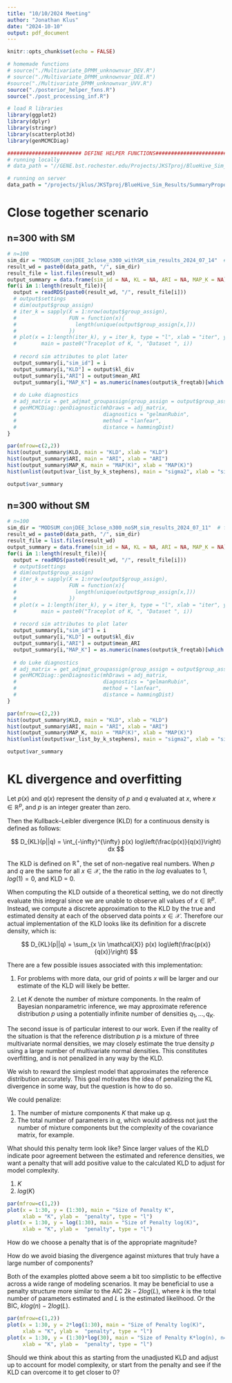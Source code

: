```yaml
---
title: "10/10/2024 Meeting"
author: "Jonathan Klus"
date: "2024-10-10"
output: pdf_document
---
```


```r
knitr::opts_chunk$set(echo = FALSE)
```

```r
# homemade functions
# source("./Multivariate_DPMM_unknownvar_DEV.R")
# source("./Multivariate_DPMM_unknownvar_DEE.R")
#source("./Multivariate_DPMM_unknownvar_UVV.R")
source("./posterior_helper_fxns.R")
source("./post_processing_inf.R")

# load R libraries
library(ggplot2)
library(dplyr)
library(stringr)
library(scatterplot3d)
library(genMCMCDiag)

######################## DEFINE HELPER FUNCTIONS################################
# running locally
# data_path = "//GENE.bst.rochester.edu/Projects/JKSTproj/BlueHive_Sim_Results/"

# running on server
data_path = "/projects/jklus/JKSTproj/BlueHive_Sim_Results/SummaryProposal"
```

# Close together scenario 

## n=300 with SM

```r
# n=100
sim_dir = "MODSUM_conjDEE_3close_n300_withSM_sim_results_2024_07_14"  # found MAP(K)=16, truth is 3
result_wd = paste0(data_path, "/", sim_dir)
result_file = list.files(result_wd)
output_summary = data.frame(sim_id = NA, KL = NA, ARI = NA, MAP_K = NA)
for(i in 1:length(result_file)){
  output = readRDS(paste0(result_wd, "/", result_file[i]))
  # output$settings
  # dim(output$group_assign)
  # iter_k = sapply(X = 1:nrow(output$group_assign), 
  #                 FUN = function(x){
  #                   length(unique(output$group_assign[x,]))
  #                 })
  # plot(x = 1:length(iter_k), y = iter_k, type = "l", xlab = "iter", ylab = "K",
  #        main = paste0("Traceplot of K, ", "Dataset ", i))
  
  # record sim attributes to plot later
  output_summary[i,"sim_id"] = i
  output_summary[i,"KLD"] = output$kl_div
  output_summary[i,"ARI"] = output$mean_ARI
  output_summary[i,"MAP_K"] = as.numeric(names(output$k_freqtab)[which.max(as.numeric(output$k_freqtab))])
  
  # do Luke diagnostics
  # adj_matrix = get_adjmat_groupassign(group_assign = output$group_assign)
  # genMCMCDiag::genDiagnostic(mhDraws = adj_matrix,
  #                            diagnostics = "gelmanRubin",
  #                            method = "lanfear",
  #                            distance = hammingDist)
}

par(mfrow=c(2,2))
hist(output_summary$KLD, main = "KLD", xlab = "KLD")
hist(output_summary$ARI, main = "ARI", xlab = "ARI")
hist(output_summary$MAP_K, main = "MAP(K)", xlab = "MAP(K)")
hist(unlist(output$var_list_by_k_stephens), main = "sigma2", xlab = "sigma2")

output$var_summary
```

## n=300 without SM

```r
# n=100
sim_dir = "MODSUM_conjDEE_3close_n300_noSM_sim_results_2024_07_11"  # found MAP(K)=16, truth is 3
result_wd = paste0(data_path, "/", sim_dir)
result_file = list.files(result_wd)
output_summary = data.frame(sim_id = NA, KL = NA, ARI = NA, MAP_K = NA)
for(i in 1:length(result_file)){
  output = readRDS(paste0(result_wd, "/", result_file[i]))
  # output$settings
  # dim(output$group_assign)
  # iter_k = sapply(X = 1:nrow(output$group_assign), 
  #                 FUN = function(x){
  #                   length(unique(output$group_assign[x,]))
  #                 })
  # plot(x = 1:length(iter_k), y = iter_k, type = "l", xlab = "iter", ylab = "K",
  #        main = paste0("Traceplot of K, ", "Dataset ", i))
  
  # record sim attributes to plot later
  output_summary[i,"sim_id"] = i
  output_summary[i,"KLD"] = output$kl_div
  output_summary[i,"ARI"] = output$mean_ARI
  output_summary[i,"MAP_K"] = as.numeric(names(output$k_freqtab)[which.max(as.numeric(output$k_freqtab))])
  
  # do Luke diagnostics
  # adj_matrix = get_adjmat_groupassign(group_assign = output$group_assign)
  # genMCMCDiag::genDiagnostic(mhDraws = adj_matrix,
  #                            diagnostics = "gelmanRubin",
  #                            method = "lanfear", 
  #                            distance = hammingDist)
}

par(mfrow=c(2,2))
hist(output_summary$KLD, main = "KLD", xlab = "KLD")
hist(output_summary$ARI, main = "ARI", xlab = "ARI")
hist(output_summary$MAP_K, main = "MAP(K)", xlab = "MAP(K)")
hist(unlist(output$var_list_by_k_stephens), main = "sigma2", xlab = "sigma2")

output$var_summary
```

# KL divergence and overfitting

Let $p(x)$ and $q(x)$ represent the density of $p$ and $q$ evaluated at $x$, where
$x \in \mathbb{R}^p$, and $p$ is an integer greater than zero. 

Then the Kullback–Leibler divergence (KLD) for a continuous density is defined as follows:

$$
D_{KL}(p||q) = \int_{-\infty}^{\infty} p(x) log\left(\frac{p(x)}{q(x)}\right) dx
$$

The KLD is defined on $\mathbb{R}^+$, the set of non-negative real numbers. When
$p$ and $q$ are the same for all $x \in \mathcal{X}$, the the ratio in the $log$ evaluates
to $1$, $log(1)=0$, and KLD = 0. 

When computing the KLD outside of a theoretical setting, we do not directly evaluate this 
integral since we are unable to observe all values of $x \in \mathbb{R}^p$. Instead, we 
compute a discrete approximation to the KLD by the true and estimated density at each of the observed data points $x \in \mathcal{X}$. Therefore our actual implementation of the KLD looks like its definition for a discrete density, which is:

$$
D_{KL}(p||q) = \sum_{x \in \mathcal{X}} p(x) log\left(\frac{p(x)}{q(x)}\right) 
$$

There are a few possible issues associated with this implementation:

1. For problems with more data, our grid of points $x$ will be larger and our estimate of the KLD will likely be better.

2. Let $K$ denote the number of mixture components. In the realm of Bayesian 
nonparametric inference, we may approximate reference distribution $p$ using a 
potentially infinite number of densities $q_1,\dots,q_K$. 

The second issue is of particular interest to our work. Even if the reality of the 
situation is that the reference distribution $p$ is a mixture of three
multivariate normal densities, we may closely estimate the true density $p$ using 
a large number of  multivariate normal densities. This constitutes overfitting, 
and is not penalized in any way by the KLD. 

We wish to reward the simplest model that approximates the reference distribution
accurately. This goal motivates the idea of penalizing the KL divergence in some 
way, but the question is how to do so. 

We could penalize:

1. The number of mixture components $K$ that make up $q$.
2. The total number of parameters in $q$, which would address not just the number
of mixture components but the complexity of the covariance matrix, for example.

What should this penalty term look like? Since larger values of the KLD indicate
poor agreement between the estimated and reference densities, we want a penalty that 
will add positive value to the calculated KLD to adjust for model complexity.

1. $K$
2. $log(K)$

```r
par(mfrow=c(1,2))
plot(x = 1:30, y = (1:30), main = "Size of Penalty K", 
     xlab = "K", ylab =  "penalty", type = "l")
plot(x = 1:30, y = log(1:30), main = "Size of Penalty log(K)", 
     xlab = "K", ylab =  "penalty", type = "l")
```

How do we choose a penalty that is of the appropriate magnitude?

How do we avoid biasing the divergence against mixtures that truly have a large
number of components?

Both of the examples plotted above seem a bit too simplistic to be effective across a wide
range of modeling scenarios. It may be beneficial to use a penalty structure more similar
to the AIC $2k - 2log(L)$, where $k$ is the total number of parameters estimated and 
$L$ is the estimated likelihood. Or the BIC, $klog(n)-2log(L)$.

```r
par(mfrow=c(1,2))
plot(x = 1:30, y = 2*log(1:30), main = "Size of Penalty log(K)", 
     xlab = "K", ylab =  "penalty", type = "l")
plot(x = 1:30, y = (1:30)*log(30), main = "Size of Penalty K*log(n), n=30", 
     xlab = "K", ylab =  "penalty", type = "l")
```

Should we think about this as starting from the unadjusted KLD and adjust up to account
for model complexity, or start from the penalty and see if the KLD can overcome it to get closer to 0?
